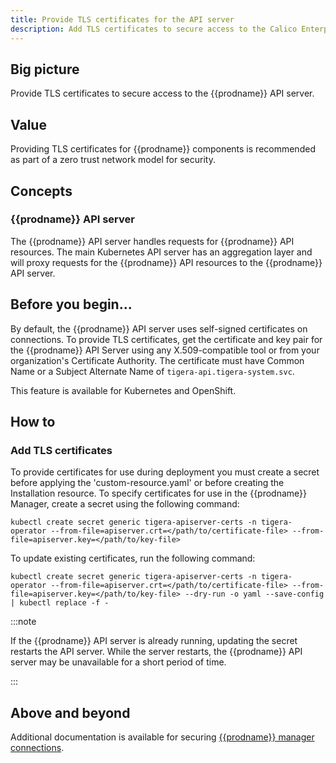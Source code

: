 ```yaml
---
title: Provide TLS certificates for the API server
description: Add TLS certificates to secure access to the Calico Enterprise API server.
---
```


## Big picture

Provide TLS certificates to secure access to the {{prodname}} API server.

## Value

Providing TLS certificates for {{prodname}} components is recommended as part of a zero trust network model for security.

## Concepts

### {{prodname}} API server

The {{prodname}} API server handles requests for {{prodname}} API resources. The main Kubernetes API server has an aggregation layer and will proxy requests for the {{prodname}} API resources to the {{prodname}} API server.

## Before you begin...

By default, the {{prodname}} API server uses self-signed certificates on connections. To provide TLS certificates,
get the certificate and key pair for the {{prodname}} API Server using any X.509-compatible tool or from your organization's Certificate Authority. The certificate must have Common Name or a Subject Alternate Name of `tigera-api.tigera-system.svc`.

This feature is available for Kubernetes and OpenShift.

## How to

### Add TLS certificates

To provide certificates for use during deployment you must create a secret before applying the 'custom-resource.yaml' or before creating the Installation resource. To specify certificates for use in the {{prodname}} Manager, create a secret using the following command:

```batch
kubectl create secret generic tigera-apiserver-certs -n tigera-operator --from-file=apiserver.crt=</path/to/certificate-file> --from-file=apiserver.key=</path/to/key-file>
```

To update existing certificates, run the following command:

```batch
kubectl create secret generic tigera-apiserver-certs -n tigera-operator --from-file=apiserver.crt=</path/to/certificate-file> --from-file=apiserver.key=</path/to/key-file> --dry-run -o yaml --save-config | kubectl replace -f -
```

:::note

If the {{prodname}} API server is already running, updating the secret restarts the API server. While the server restarts, the {{prodname}} API server may be unavailable for a short period of time.

:::

## Above and beyond

Additional documentation is available for securing [{{prodname}} manager connections](crypto-auth.mdx#connections-from-calico-enterprise-components-to-kube-apiserver-kubernetes-and-openshift).

